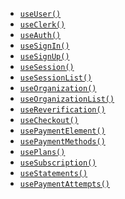- [`useUser()`](/docs/hooks/use-user)
- [`useClerk()`](/docs/hooks/use-clerk)
- [`useAuth()`](/docs/hooks/use-auth)
- [`useSignIn()`](/docs/hooks/use-sign-in)
- [`useSignUp()`](/docs/hooks/use-sign-up)
- [`useSession()`](/docs/hooks/use-session)
- [`useSessionList()`](/docs/hooks/use-session-list)
- [`useOrganization()`](/docs/hooks/use-organization)
- [`useOrganizationList()`](/docs/hooks/use-organization-list)
- [`useReverification()`](/docs/hooks/use-reverification)
- [`useCheckout()`](/docs/hooks/use-checkout)
- [`usePaymentElement()`](/docs/hooks/use-payment-element)
- [`usePaymentMethods()`](/docs/hooks/use-payment-methods)
- [`usePlans()`](/docs/hooks/use-plans)
- [`useSubscription()`](/docs/hooks/use-subscription)
- [`useStatements()`](/docs/hooks/use-statements)
- [`usePaymentAttempts()`](/docs/hooks/use-payment-attempts)

